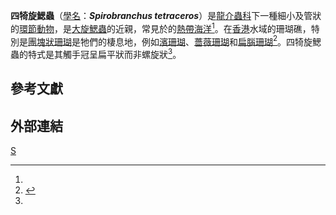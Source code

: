 {{Speciesbox
| taxon = Spirobranchus tetraceros
}}

'''四犄旋鰓蟲'''（[[學名|學名]]：'''''Spirobranchus tetraceros'''''）是[[龍介蟲科|龍介蟲科]]下一種細小及管狀的[[環節動物|環節動物]]，是[[大旋鰓蟲|大旋鰓蟲]]的近親，常見於的[[熱帶|熱帶]][[海洋|海洋]]<ref name=afcd />。在[[香港|香港]]水域的珊瑚礁，特別是[[團塊狀珊瑚|團塊狀珊瑚]]是牠們的棲息地，例如[[濱珊瑚|濱珊瑚]]、[[薔薇珊瑚|薔薇珊瑚]]和[[扁腦珊瑚|扁腦珊瑚]]<ref name=afcd>{{cite web |url=https://www.afcd.gov.hk/textonly/tc_chi/conservation/con_mar/con_mar_cor/con_mar_cor_hkcaml/corals_platy.html |title=香港的珊瑚及其他海洋生物 |publisher=漁農自然護理署 |accessdate=2016-03-20 |language=zh-hant |archive-url=https://web.archive.org/web/20160408022217/https://www.afcd.gov.hk/textonly/tc_chi/conservation/con_mar/con_mar_cor/con_mar_cor_hkcaml/corals_platy.html |archive-date=2016-04-08 |dead-url=yes }}</ref>。四犄旋鰓蟲的特式是其觸手冠呈扁平狀而非螺旋狀<ref name=afcd />。

==參考文獻==
{{reflist}}

==外部連結==
{{commonscat|Spirobranchus tetraceros}}
{{Taxonbar}}
[[Category:旋鰓蟲屬|S]]